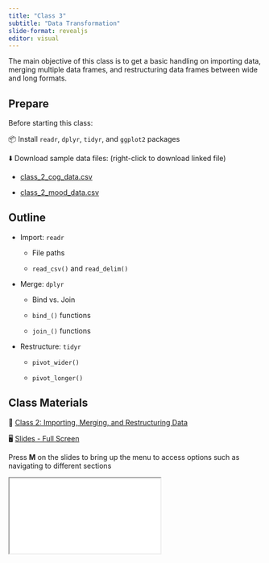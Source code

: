 ```yaml
---
title: "Class 3"
subtitle: "Data Transformation"
slide-format: revealjs
editor: visual
---
```


The main objective of this class is to get a basic handling on importing data, merging multiple data frames, and restructuring data frames between wide and long formats.

## Prepare

Before starting this class:

📦 Install `readr`, `dplyr`, `tidyr`, and `ggplot2` packages

⬇️ Download sample data files: (right-click to download linked file)

-   [class_2_cog_data.csv](/data/class_2_cog_data.csv)

-   [class_2_mood_data.csv](/data/class_2_mood_data.txt)

## Outline

-   Import: `readr`

    -   File paths

    -   `read_csv()` and `read_delim()`

-   Merge: `dplyr`

    -   Bind vs. Join

    -   `bind_()` functions

    -   `join_()` functions

-   Restructure: `tidyr`

    -   `pivot_wider()`

    -   `pivot_longer()`

## Class Materials

📘 [Class 2: Importing, Merging, and Restructuring Data](/lectures/lectures-class-2.html)

🖥️ [Slides - Full Screen](/slides/slides-class-2.html){target="_blank"}

Press **M** on the slides to bring up the menu to access options such as navigating to different sections

<div>

```{=html}
<iframe class="slide-deck" src="/slides/slides-class-2.html"></iframe>
```

</div>
